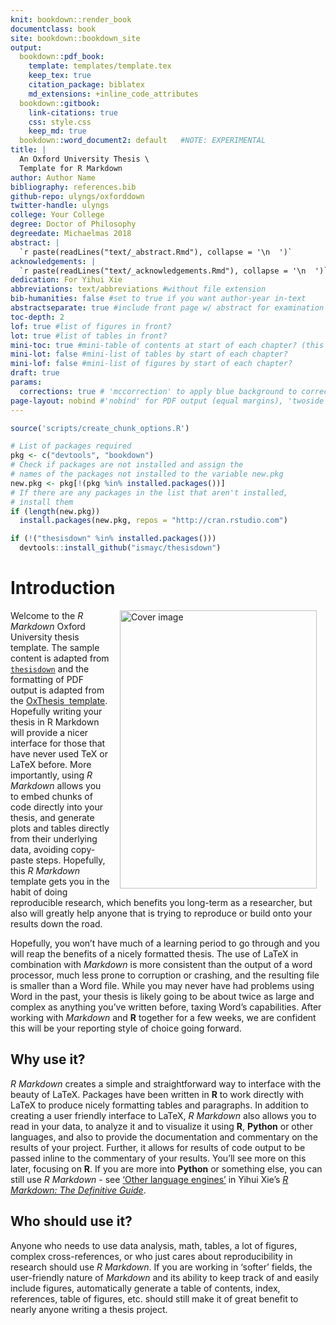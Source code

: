 ```yaml
---
knit: bookdown::render_book
documentclass: book
site: bookdown::bookdown_site
output:
  bookdown::pdf_book:
    template: templates/template.tex
    keep_tex: true
    citation_package: biblatex
    md_extensions: +inline_code_attributes
  bookdown::gitbook:
    link-citations: true
    css: style.css
    keep_md: true
  bookdown::word_document2: default   #NOTE: EXPERIMENTAL
title: |
  An Oxford University Thesis \
  Template for R Markdown
author: Author Name
bibliography: references.bib
github-repo: ulyngs/oxforddown
twitter-handle: ulyngs
college: Your College
degree: Doctor of Philosophy
degreedate: Michaelmas 2018
abstract: |
  `r paste(readLines("text/_abstract.Rmd"), collapse = '\n  ')`
acknowledgements: |
  `r paste(readLines("text/_acknowledgements.Rmd"), collapse = '\n  ')`
dedication: For Yihui Xie
abbreviations: text/abbreviations #without file extension
bib-humanities: false #set to true if you want author-year in-text
abstractseparate: true #include front page w/ abstract for examination schools?
toc-depth: 2
lof: true #list of figures in front?
lot: true #list of tables in front?
mini-toc: true #mini-table of contents at start of each chapter? (this just prepares it; you must also add \minitoc after the chapter titles)
mini-lot: false #mini-list of tables by start of each chapter?
mini-lof: false #mini-list of figures by start of each chapter?
draft: true
params:
  corrections: true # 'mccorrection' to apply blue background to corrections; otherwise false
page-layout: nobind #'nobind' for PDF output (equal margins), 'twoside' for two-sided binding (mirror margins and blank pages), leave blank for one-sided binding (left margin > right margin)
---
```


<!-- NOTE ON COMPILING YOUR THESIS: 
- if you want to compile the whole thesis, click 'Build Book' over on the Build tab; if you just click 'knit' on Index.Rmd, it may just put "Placeholder" as text in individual chapters instead of compiling all the conten¨¨
- compiling your thesis will leave a lot of files in your working directory, mostly for the mini tables of content - you can run the command 'file.remove(list.files(pattern = ".log$|.maf$|.mtc"))' in the R console to remove them in one go
 -->


```r
source('scripts/create_chunk_options.R')
```
<!-- NOTE ON CREATING NEW CHUNK OPTIONS: 
- include the create_chunk_options chunk above at the top of your index.Rmd file
- this adds code to create additional chunk options you need (e.g. for adding author references to the quotes you see at the top of chapter 1 and 4 with r markdown rather than latex syntax)
- if you need to create additional chunk options for your own purposes, I recommend you do it in the file scripts/create_chunk_options.R to avoid clutter in index.Rmd
-->

```r
# List of packages required
pkg <- c("devtools", "bookdown")
# Check if packages are not installed and assign the
# names of the packages not installed to the variable new.pkg
new.pkg <- pkg[!(pkg %in% installed.packages())]
# If there are any packages in the list that aren't installed,
# install them
if (length(new.pkg))
  install.packages(new.pkg, repos = "http://cran.rstudio.com")

if (!("thesisdown" %in% installed.packages()))
  devtools::install_github("ismayc/thesisdown")
```



# Introduction {-}
\adjustmtc <!-- you must include this LaTeX command after unnumbered chapter and part headings to correct the counter on the mini table of contents -->

<!-- this adds an image for gitbook output -->
<img src="figures/cover.png" width="315" height="445" alt="Cover image" align="right" style="margin: 0 1em 0 1em" />

Welcome to the _R Markdown_ Oxford University thesis template. The sample content is adapted from [`thesisdown`](https://github.com/ismayc/thesisdown) and the formatting of PDF output is adapted from the [OxThesis \LaTeX\ template](https://github.com/mcmanigle/OxThesis). Hopefully writing your thesis in R Markdown will provide a nicer interface for those that have never used TeX or LaTeX before. More importantly, using _R Markdown_ allows you to embed chunks of code directly into your thesis, and generate plots and tables directly from their underlying data, avoiding copy-paste steps. Hopefully, this _R Markdown_ template gets you in the habit of doing reproducible research, which benefits you long-term as a researcher, but also will greatly help anyone that is trying to reproduce or build onto your results down the road.

Hopefully, you won't have much of a learning period to go through and you will reap the benefits of a nicely formatted thesis.  The use of LaTeX in combination with _Markdown_ is more consistent than the output of a word processor, much less prone to corruption or crashing, and the resulting file is smaller than a Word file. While you may never have had problems using Word in the past, your thesis is likely going to be about twice as large and complex as anything you've written before, taxing Word's capabilities.  After working with _Markdown_ and **R** together for a few weeks, we are confident this will be your reporting style of choice going forward.

## Why use it?
_R Markdown_ creates a simple and straightforward way to interface with the beauty of LaTeX.  Packages have been written in **R** to work directly with LaTeX to produce nicely formatting tables and paragraphs. In addition to creating a user friendly interface to LaTeX, _R Markdown_ also allows you to read in your data, to analyze it and to visualize it using **R**, **Python** or other languages, and also to provide the documentation and commentary on the results of your project.  Further, it allows for results of code output to be passed inline to the commentary of your results.  You'll see more on this later, focusing on **R**. If you are more into **Python** or something else, you can still use _R Markdown_ - see ['Other language engines'](https://bookdown.org/yihui/rmarkdown/language-engines.html) in Yihui Xie's [_R Markdown: The Definitive Guide_](https://bookdown.org/yihui/rmarkdown/language-engines.html).

<!-- 
Having your code and commentary all together in one place has a plethora of benefits!
-->

## Who should use it?
Anyone who needs to use data analysis, math, tables, a lot of figures, complex cross-references, or who just cares about reproducibility in research should use _R Markdown_. If you are working in 'softer' fields, the user-friendly nature of _Markdown_ and its ability to keep track of and easily include figures, automatically generate a table of contents, index, references, table of figures, etc. should still make it of great benefit to nearly anyone writing a thesis project.